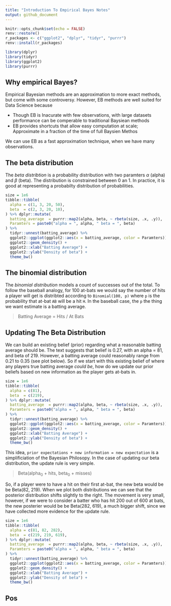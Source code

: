 ```yaml
---
title: "Introduction To Empirical Bayes Notes"
output: github_document
---
```


```r
knitr::opts_chunk$set(echo = FALSE)
renv::restore()
r_packages <- c("ggplot2", "dplyr", "tidyr", "purrr")
renv::install(r_packages)

library(dplyr)
library(tidyr)
library(ggplot2)
library(purrr)
```

## Why empirical Bayes?

Empirical Bayesian methods are an approximation to more exact methods, but come with some controversy. However, EB methods are well suited for Data Science because

- Though EB is Inacurate with few observations, with large datasets performance can be comperable to traditional Baysiean methods
- EB provides shortcuts that allow easy computation at scale; Approximate in a fraction of the time of full Baysien Methos

We can use EB as a fast approximation technique, when we have many observations.

## The beta distribution

The _beta distribtion_ is a probability distribution with two paramters $\alpha$ (alpha) and $\beta$ (beta).  The distribution is constrained between 0 an 1.  In practice, it is good at representing a probabilty distribution of probabilities.

```r
size = 1e6
tibble::tibble(
  alpha = c(1, 3, 20, 50),
  beta  = c(2, 3, 20, 10),
) %>% dplyr::mutate(
  batting_average  = purrr::map2(alpha, beta, ~ rbeta(size, .x, .y)),
  Paramters = paste0("alpha = ", alpha, " beta = ", beta)
) %>% 
  tidyr::unnest(batting_average) %>%
  ggplot2::ggplot(ggplot2::aes(x = batting_average, color = Paramters)) + 
  ggplot2::geom_density() + 
  ggplot2::xlab("Batting Average") +
  ggplot2::ylab("Density of beta") + 
  theme_bw()
```

## The binomial distribution

The _binomial distribution_ models a count of successes out of the total.  To follow the baseball analogy, for 100 at-bats we would say the number of hits a player will get is distribted according to `Binomial(100, p)` where `p` is the probability that at-bat `AB` will be a hit `H`.  In the baseball case, the `p` the thing we want estimate is a batting average.

> Batting Average = Hits / At Bats

## Updating The Beta Distribution

We can build an existing belief (prior) regarding what a reasonable batting average should be.  The text suggests that belief is 0.27, with an alpha = 81, and beta of 219.  However, a batting average could reasonably range from 0.21 to 0.35 (see plot below).  So if we start with this existing belief of where any players true batting average _could be_, how do we update our prior beliefs based on new information as the player gets at-bats in.

```r
size = 1e6
tibble::tibble(
  alpha = c(81),
  beta  = c(219),
) %>% dplyr::mutate(
  batting_average  = purrr::map2(alpha, beta, ~ rbeta(size, .x, .y)),
  Paramters = paste0("alpha = ", alpha, " beta = ", beta)
) %>% 
  tidyr::unnest(batting_average) %>%
  ggplot2::ggplot(ggplot2::aes(x = batting_average, color = Paramters)) + 
  ggplot2::geom_density() + 
  ggplot2::xlab("Batting Average") +
  ggplot2::ylab("Density of beta") + 
  theme_bw()
```

This idea, `prior expectations + new information = new expectation` is a simplificiation of the Bayesian Philosopy.  In the case of updating our beta distribution, the update rule is very simple.

> Beta(alpha<sub>0</sub> + hits, beta<sub>0</sub> + misses)

So, if a player were to have a hit on their first at-bat, the new beta would be be Beta(82, 219).  When we plot both distributions we can see that the posterior distribution shifts slightly to the right.  The movement is very small, however, if we were to consider a batter who has hit 200 out of 600 at bats, the new posterier would be be Beta(282, 619), a much bigger shift, since we have collected more evidence for the update rule.

```r
size = 1e6
tibble::tibble(
  alpha = c(81, 82, 282),
  beta  = c(219, 219, 619),
) %>% dplyr::mutate(
  batting_average  = purrr::map2(alpha, beta, ~ rbeta(size, .x, .y)),
  Paramters = paste0("alpha = ", alpha, " beta = ", beta)
) %>% 
  tidyr::unnest(batting_average) %>%
  ggplot2::ggplot(ggplot2::aes(x = batting_average, color = Paramters)) + 
  ggplot2::geom_density() + 
  ggplot2::xlab("Batting Average") +
  ggplot2::ylab("Density of beta") + 
  theme_bw()
```

## Pos

